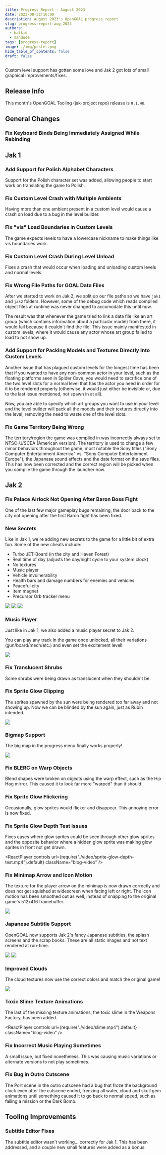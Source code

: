 ```yaml
---
title: Progress Report - August 2023
date: 2023-08-31T10:00
description: August 2023's OpenGOAL progress report
slug: progress-report-aug-2023
authors:
  - hatkid
  - mandude
tags: [progress-report]
image: ./img/poster.png
hide_table_of_contents: false
draft: false
---
```


<head>
  <meta name="twitter:card" content="summary_large_image" />
</head>

Custom level support has gotten some love and Jak 2 got lots of small graphical improvements/fixes.

<!--truncate-->

## Release Info

This month's OpenGOAL Tooling (jak-project repo) release is `0.1.40`.

<div className="row markdownMarginBottom">
  <div className="col col--6">
    <LauncherDownloadLink/>
  </div>
</div>

## General Changes

### Fix Keyboard Binds Being Immediately Assigned While Rebinding <PRLink href="https://github.com/open-goal/jak-project/pull/2895"/>

## Jak 1

### Add Support for Polish Alphabet Characters <PRLink href="https://github.com/open-goal/jak-project/pull/2931"/>

Support for the Polish character set was added, allowing people to start work on translating the game to Polish.

### Fix Custom Level Crash with Multiple Ambients <PRLink href="https://github.com/open-goal/jak-project/pull/2891"/>

Having more than one ambient present in a custom level would cause a crash on load due to a bug in the level builder.

### Fix "vis" Load Boundaries in Custom Levels <PRLink href="https://github.com/open-goal/jak-project/pull/2896"/>

The game expects levels to have a lowercase nickname to make things like vis boundaries work.

### Fix Custom Level Crash During Level Unload <PRLink href="https://github.com/open-goal/jak-project/pull/2898"/>

Fixes a crash that would occur when loading and unloading custom levels and normal levels.

### Fix Wrong File Paths for GOAL Data Files <PRLink href="https://github.com/open-goal/jak-project/pull/2932"/>

After we started to work on Jak 2, we split up our file paths so we have `jak1` and `jak2` folders. However, some of the debug code which reads compiled object files at runtime was never changed to accomodate this until now.

The result was that whenever the game tried to link a data file like an art group (which contains information about a particular model) from there, it would fail because it couldn't find the file. This issue mainly manifested in custom levels, where it would cause any actor whose art group failed to load to not show up.

### Add Support for Packing Models and Textures Directly Into Custom Levels <PRLink href="https://github.com/open-goal/jak-project/pull/2936"/>

Another issue that has plagued custom levels for the longest time has been that if you wanted to have any non-common actor in your level, such as the floating platforms seen in Spider Cave, you would need to sacrifice one of the two level slots for a normal level that has the actor you need in order for it to be rendered properly (otherwise, it would just either be invisible or, due to the last issue mentioned, not spawn in at all).

Now, you are able to specify which art groups you want to use in your level and the level builder will pack all the models and their textures directly into the level, removing the need to waste one of the level slots.

### Fix Game Territory Being Wrong <PRLink href="https://github.com/open-goal/jak-project/pull/2946"/>

The territory/region the game was compiled in was incorrectly always set to NTSC-U/SCEA (American version). The territory is used to change a few minor behaviors throughout the game, most notable the Sony titles ("Sony Computer Entertainment America" vs. "Sony Computer Entertainment Europe"), the Japanese sound effects and the date format on the save files. This has now been corrected and the correct region will be picked when you compile the game through the launcher now.

## Jak 2

### Fix Palace Airlock Not Opening After Baron Boss Fight <PRLink href="https://github.com/open-goal/jak-project/pull/2863"/>

One of the last few major gameplay bugs remaining, the door back to the city not opening after the first Baron fight has been fixed.

### New Secrets

Like in Jak 1, we're adding new secrets to the game for a little bit of extra fun. Some of the new cheats include:

- Turbo JET-Board (in the city and Haven Forest)
- Real time of day (adjusts the day/night cycle to your system clock)
- No textures
- Music player
- Vehicle invulnerability
- Health bars and damage numbers for enemies and vehicles
- Peaceful city
- Item magnet
- Precursor Orb tracker menu

![](img/no-textures.png)
![](img/health-bars.png)
![](img/vehicle-health-bars.png)

### Music Player <PRLink href="https://github.com/open-goal/jak-project/pull/2900"/>

Just like in Jak 1, we also added a music player secret to Jak 2.

You can play any track in the game once unlocked, all their variations (gun/board/mech/etc.) and even set the excitement level!

![](img/music-player.png)

### Fix Translucent Shrubs <PRLink href="https://github.com/open-goal/jak-project/pull/2899"/>

Some shrubs were being drawn as translucent when they shouldn't be.

### Fix Sprite Glow Clipping <PRLink href="https://github.com/open-goal/jak-project/pull/2902"/>

The sprites spawned by the sun were being rendered too far away and not showing up. Now we can be blinded by the sun again, just as Rubin intended.

![](img/lens-flare.png)

### Bigmap Support <PRLink href="https://github.com/open-goal/jak-project/pull/2906"/>

The big map in the progress menu finally works properly!

![](img/bigmap.png)

### Fix BLERC on Warp Objects <PRLink href="https://github.com/open-goal/jak-project/pull/2907"/>

Blend shapes were broken on objects using the warp effect, such as the Hip Hog mirror. This caused it to look far more "warped" than it should.

### Fix Sprite Glow Flickering <PRLink href="https://github.com/open-goal/jak-project/pull/2912"/>

Occasionally, glow sprites would flicker and disappear. This annoying error is now fixed.

### Fix Sprite Glow Depth Test Issues <PRLink href="https://github.com/open-goal/jak-project/pull/2923"/>

Fixes cases where glow sprites could be seen through other glow sprites and the opposite behavior where a hidden glow sprite was making glow sprites in front not get drawn.

<ReactPlayer
  controls
  url={require("./video/sprite-glow-depth-test.mp4").default}
  className="blog-video"
/>

### Fix Minimap Arrow and Icon Motion <PRLink href="https://github.com/open-goal/jak-project/pull/2913"/> <PRLink href="https://github.com/open-goal/jak-project/pull/2929"/>

The texture for the player arrow on the minimap is now drawn correctly and does not get squished at widescreen when facing left or right. The icon motion has been smoothed out as well, instead of snapping to the original game's 512x416 framebuffer.

![](img/minimap-alpha.png)

### Japanese Subtitle Support <PRLink href="https://github.com/open-goal/jak-project/pull/2914"/> <PRLink href="https://github.com/open-goal/jak-project/pull/2916"/> <PRLink href="https://github.com/open-goal/jak-project/pull/2917"/>

OpenGOAL now supports Jak 2's fancy Japanese subtitles, the splash screens and the scrap books. These are all static images and not text rendered at run-time.

![](img/subtitle-jp.png)
![](img/splash-all.png)

### Improved Clouds <PRLink href="https://github.com/open-goal/jak-project/pull/2921"/>

The cloud textures now use the correct colors and match the original game!

![](img/clouds.png)

### Toxic Slime Texture Animations <PRLink href="https://github.com/open-goal/jak-project/pull/2922"/>

The last of the missing texture animations, the toxic slime in the Weapons Factory, has been added.

<ReactPlayer
  controls
  url={require("./video/slime.mp4").default}
  className="blog-video"
/>

### Fix Incorrect Music Playing Sometimes <PRLink href="https://github.com/open-goal/jak-project/pull/2938"/>

A small issue, but fixed nonetheless. This was causing music variations or alternate versions to not play sometimes.

### Fix Bug in Outro Cutscene <PRLink href="https://github.com/open-goal/jak-project/pull/2952"/>

The Port scene in the outro cutscene had a bug that froze the background clock even after the cutscene ended, freezing all water, cloud and skull gem animations until something caused it to go back to normal speed, such as failing a mission or the Dark Bomb.

## Tooling Improvements

### Subtitle Editor Fixes <PRLink href="https://github.com/open-goal/jak-project/pull/2941"/>

The subtitle editor wasn't working... correctly for Jak 1. This has been addressed, and a couple new small features were added as a bonus.
